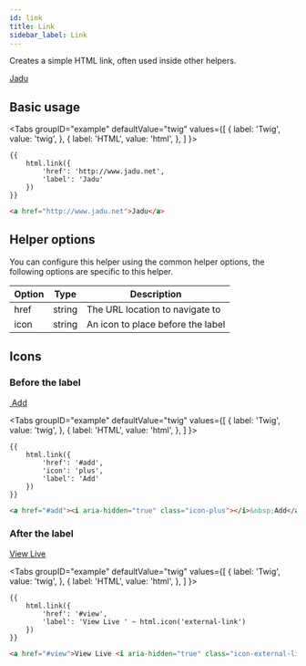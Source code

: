 ```yaml
---
id: link
title: Link
sidebar_label: Link
---
```



Creates a simple HTML link, often used inside other helpers.

<div className="d-example">
  <a href="http://www.jadu.net">Jadu</a>
</div>

## Basic usage

<Tabs
  groupID="example"
  defaultValue="twig"
  values={[
    { label: 'Twig', value: 'twig', },
    { label: 'HTML', value: 'html', },
  ]
}>
<TabItem value="twig">

```twig
{{
    html.link({
        'href': 'http://www.jadu.net',
        'label': 'Jadu'
    })
}}
```

</TabItem>
<TabItem value="html">

```html
<a href="http://www.jadu.net">Jadu</a>
```

</TabItem>
</Tabs>

## Helper options

You can configure this helper using the common helper options, the following options are specific to this helper.

| Option | Type | Description |
| ------ | ---- | ----------- |
| href | string | The URL location to navigate to |
| icon | string | An icon to place before the label |

## Icons

### Before the label

<div className="d-example">
  <a href="#add"><i aria-hidden="true" class="icon-plus"></i>&nbsp;Add</a>
</div>

<Tabs
  groupID="example"
  defaultValue="twig"
  values={[
    { label: 'Twig', value: 'twig', },
    { label: 'HTML', value: 'html', },
  ]
}>
<TabItem value="twig">

```twig
{{
    html.link({
        'href': '#add',
        'icon': 'plus',
        'label': 'Add'
    })
}}
```

</TabItem>
<TabItem value="html">

```html
<a href="#add"><i aria-hidden="true" class="icon-plus"></i>&nbsp;Add</a>
```

</TabItem>
</Tabs>

### After the label

<div className="d-example">
  <a href="#view">View Live <i aria-hidden="true" class="icon-external-link"></i></a>
</div>

<Tabs
  groupID="example"
  defaultValue="twig"
  values={[
    { label: 'Twig', value: 'twig', },
    { label: 'HTML', value: 'html', },
  ]
}>
<TabItem value="twig">

```twig
{{
    html.link({
        'href': '#view',
        'label': 'View Live ' ~ html.icon('external-link')
    })
}}
```

</TabItem>
<TabItem value="html">

```html
<a href="#view">View Live <i aria-hidden="true" class="icon-external-link"></i></a>
```

</TabItem>
</Tabs>